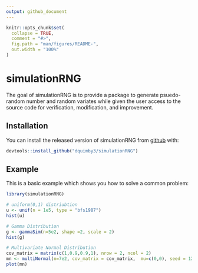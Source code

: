 ```yaml
---
output: github_document
---
```


<!-- README.md is generated from README.Rmd. Please edit that file -->

```r
knitr::opts_chunk$set(
  collapse = TRUE,
  comment = "#>",
  fig.path = "man/figures/README-",
  out.width = "100%"
)
```

# simulationRNG

<!-- badges: start -->
<!-- badges: end -->

The goal of simulationRNG is to provide a package to generate psuedo-random number and random variates while given the user access to the source code for verification, modification, and improvement. 


## Installation

You can install the released version of simulationRNG from [github](https://github.gatech.edu/dquimby3/simulationRNG.git) with:

``` r
devtools::install_github("dquimby3/simulationRNG")
```

## Example

This is a basic example which shows you how to solve a common problem:

```r
library(simulationRNG)

# uniform(0,1) distriubtion
u <- unif(n = 1e5, type = "bfs1987")
hist(u)

# Gamma Distribution
g <- gammaSim(n=5e2, shape =2, scale = 2)
hist(g)

# Multivariate Normal Distribution
cov_matrix = matrix(c(1,0.9,0.9,1), nrow = 2, ncol = 2)
mn <- multiNormal(n=7e2, cov_matrix = cov_matrix,  mu=c(0,0), seed = 122)
plot(mn)
```





